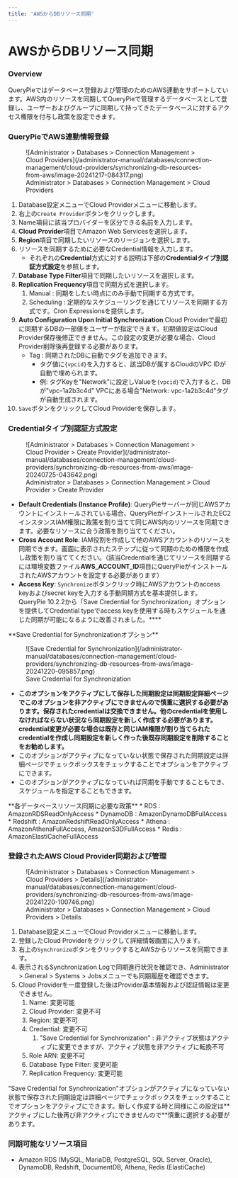 ```yaml
---
title: 'AWSからDBリソース同期'
---
```



# AWSからDBリソース同期

### Overview

QueryPieではデータベース登録および管理のためのAWS連動をサポートしています。AWS内のリソースを同期してQueryPieで管理するデータベースとして登録し、ユーザーおよびグループに同期して持ってきたデータベースに対するアクセス権限を付与し政策を設定できます。


### QueryPieでAWS連動情報登録

<figure data-layout="center" data-align="center">
![Administrator &gt; Databases &gt; Connection Management &gt; Cloud Providers](/administrator-manual/databases/connection-management/cloud-providers/synchronizing-db-resources-from-aws/image-20241217-084317.png)
<figcaption>
Administrator &gt; Databases &gt; Connection Management &gt; Cloud Providers
</figcaption>
</figure>


1. Database設定メニューでCloud Providerメニューに移動します。
2. 右上の`Create Provider`ボタンをクリックします。
3. Name項目に該当プロバイダーを区分できる名前を入力します。
4. **Cloud Provider**項目でAmazon Web Servicesを選択します。
5. **Region**項目で同期したいリソースのリージョンを選択します。
6. リソースを同期するために必要なCredential情報を入力します。
   * それぞれの**Credential**方式に対する説明は下部の**Credentialタイプ別認証方式設定**を参照します。
7. **Database Type Filter**項目で同期したいリソースを選択します。
8. **Replication Frequency**項目で同期方式を選択します。
   1. Manual : 同期をしたい時点にのみ手動で同期する方式です。
   2. Scheduling : 定期的なスケジューリングを通じてリソースを同期する方式です。Cron Expressionsを提供します。
9. **Auto Configuration Upon Initial Synchronization** Cloud Providerで最初に同期するDBの一部値をユーザーが指定できます。初期値設定はCloud Provider保存後修正できません。この設定の変更が必要な場合、Cloud Provider削除後再登録する必要があります。
   * Tag : 同期されたDBに自動でタグを追加できます。
     * タグ値に`{vpcid}`を入力すると、該当DBが属するCloudのVPC IDが自動で埋められます。
     * 例: タグKeyを"Network"に設定しValueを`{vpcid}`で入力すると、DBが"vpc-1a2b3c4d" VPCにある場合"Network: vpc-1a2b3c4d"タグが自動生成されます。
10. `Save`ボタンをクリックしてCloud Providerを保存します。


### Credentialタイプ別認証方式設定

<figure data-layout="center" data-align="center">
![Administrator &gt; Databases &gt; Connection Management &gt; Cloud Provider &gt; Create Provider](/administrator-manual/databases/connection-management/cloud-providers/synchronizing-db-resources-from-aws/image-20240725-043642.png)
<figcaption>
Administrator &gt; Databases &gt; Connection Management &gt; Cloud Provider &gt; Create Provider
</figcaption>
</figure>


* **Default Credentials (Instance Profile)**: QueryPieサーバーが同じAWSアカウントにインストールされている場合、QueryPieがインストールされたEC2インスタンスIAM権限に政策を割り当てて同じAWS内のリソースを同期できます。必要なリソースに合う政策を割り当ててください。
* **Cross Account Role**: IAM役割を作成して他のAWSアカウントのリソースを同期できます。画面に表示されたステップに従って同期のための権限を作成し政策を割り当ててください。（該当Credentialを通じてリソースを同期するには環境変数ファイル**AWS_ACCOUNT_ID**項目にQueryPieがインストールされたAWSアカウントを設定する必要があります）
* **Access Key**: `Synchronize`ボタンクリック時にAWSアカウントのaccess keyおよびsecret keyを入力する手動同期方式を基本提供します。<br/>QueryPie 10.2.2から「Save Credential for Synchronization」オプションを提供してCredential typeでaccess keyを使用する時もスケジュールを通じた同期が可能になるように改善されました。****

<Callout type="important">
**Save Credential for Synchronizationオプション**

<figure data-layout="center" data-align="center">
![Save Credential for Synchronization](/administrator-manual/databases/connection-management/cloud-providers/synchronizing-db-resources-from-aws/image-20241220-095857.png)
<figcaption>
Save Credential for Synchronization
</figcaption>
</figure>

* **このオプションをアクティブにして保存した同期設定は同期設定詳細ページでこのオプションを非アクティブにできませんので慎重に選択する必要があります。保存されたcredentialは交換できません。他のcredentialを使用しなければならない状況なら同期設定を新しく作成する必要があります。credential変更が必要な場合は既存と同じIAM権限が割り当てられたcredentialを作成し同期設定を新しく作った後既存同期設定を削除することをお勧めします。**
* このオプションがアクティブになっていない状態で保存された同期設定は詳細ページでチェックボックスをチェックすることでオプションをアクティブにできます。
* このオプションがアクティブになっていれば同期を手動ですることもでき、スケジュールを指定することもできます。
</Callout>


<Callout type="info">
**各データベースリソース同期に必要な政策**
* RDS : AmazonRDSReadOnlyAccess
* DynamoDB : AmazonDynamoDBFullAccess
* Redshift : AmazonRedshiftReadOnlyAccess
* Athena : AmazonAthenaFullAccess, AmazonS3DFullAccess
* Redis : AmazonElastiCacheFullAccess
</Callout>


### 登録されたAWS Cloud Provider同期および管理


<figure data-layout="center" data-align="center">
![Administrator &gt; Databases &gt; Connection Management &gt; Cloud Providers &gt; Details](/administrator-manual/databases/connection-management/cloud-providers/synchronizing-db-resources-from-aws/image-20241220-100746.png)
<figcaption>
Administrator &gt; Databases &gt; Connection Management &gt; Cloud Providers &gt; Details
</figcaption>
</figure>


1. Database設定メニューでCloud Providerメニューに移動します。
2. 登録したCloud Providerをクリックして詳細情報画面に入ります。
3. 右上の`Synchronize`ボタンをクリックするとAWSからリソースを同期できます。
4. 表示されるSynchronization Logで同期進行状況を確認でき、Administrator &gt; General &gt; Systems &gt; Jobsメニューでも同期履歴を確認できます。
5. Cloud Providerを一度登録した後はProvider基本情報および認証情報は変更できません。
   1. Name: 変更可能
   2. Cloud Provider: 変更不可
   3. Region: 変更不可
   4. Credential: 変更不可
      1. "Save Credential for Synchronization" : 非アクティブ状態はアクティブに変更できますが、アクティブ状態を非アクティブに転換不可
   5. Role ARN: 変更不可
   6. Database Type Filter: 変更可能
   7. Replication Frequency: 変更可能

<Callout type="important">
"Save Credential for Synchronization"オプションがアクティブになっていない状態で保存された同期設定は詳細ページでチェックボックスをチェックすることでオプションをアクティブにできます。新しく作成する時と同様にこの設定は**アクティブにした後再び非アクティブにできませんので**慎重に選択する必要があります。
</Callout>

### 同期可能なリソース項目

* Amazon RDS (MySQL, MariaDB, PostgreSQL, SQL Server, Oracle), DynamoDB, Redshift, DocumentDB, Athena, Redis (ElastiCache)
